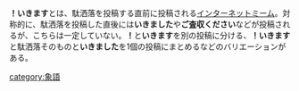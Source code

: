 '''！いきます'''とは、駄洒落を投稿する直前に投稿される[[インターネットミーム]]。対称的に、駄洒落を投稿した直後には'''いきました'''や'''ご査収ください'''などが投稿されるが、こちらは一定していない。'''！'''と'''いきます'''を別の投稿に分ける、'''！いきます'''と駄洒落そのものと'''いきました'''を1個の投稿にまとめるなどのバリエーションがある。

{{DEFAULTSORT:いきます}}
[[category:象語]]